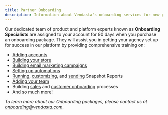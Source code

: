 ```yaml
---
title: Partner Onboarding
description: Information about Vendasta's onboarding services for new partners
---
```


Our dedicated team of product and platform experts known as **Onboarding Specialists** are assigned to your account for 90 days when you purchase an onboarding package. They will assist you in getting your agency set up for success in our platform by providing comprehensive training on: 

- [Adding accounts](/getting-started/welcome-to-vendasta/create-account-in-partner-center)
- [Building your store](/getting-started/welcome-to-vendasta/build-your-store-quick-reference-guide)
- [Building email marketing campaigns](/getting-started/welcome-to-vendasta/create-email-campaigns) 
- [Setting up automations](/getting-started/welcome-to-vendasta/create-a-new-automation)
- [Running](/getting-started/welcome-to-vendasta/create-snapshot-reports), [customizing](/getting-started/welcome-to-vendasta/customizing-snapshot-reports), and [sending](/getting-started/welcome-to-vendasta/send-snapshot-reports) Snapshot Reports
- [Adding your team](/getting-started/welcome-to-vendasta/create-partner-center-admins) 
- Building [sales](/getting-started/welcome-to-vendasta/sample-prospecting-process) and [customer onboarding](/getting-started/welcome-to-vendasta/sample-client-onboarding-process) processes 
- And so much more! 

*To learn more about our Onboarding packages, please contact us at onboarding@vendasta.com.*